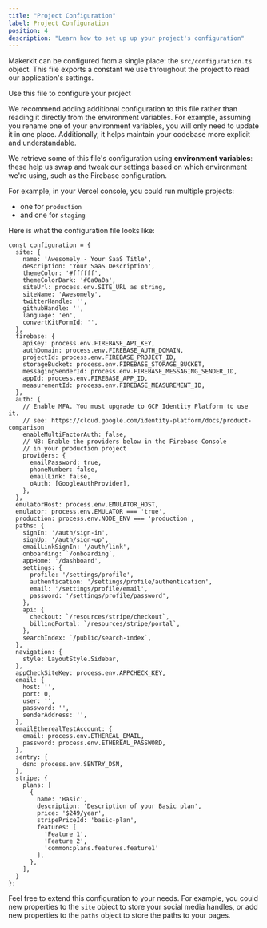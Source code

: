 ```yaml
---
title: "Project Configuration"
label: Project Configuration
position: 4
description: "Learn how to set up up your project's configuration"
---
```


Makerkit can be configured from a single place: the `src/configuration.ts` object. This file exports a constant we use throughout the project to read our application's settings.

<Alert type='info'>
  <Alert.Heading>
    Use this file to configure your project
  </Alert.Heading>

  We recommend adding additional configuration to this file rather than reading it directly from the environment variables. For example, assuming you rename one of your environment variables, you will only need to update it in one place. Additionally, it helps maintain your codebase more explicit and understandable.
</Alert>

We retrieve some of this file's configuration using **environment variables**: these help us swap and tweak our settings based on which environment we're using, such as the Firebase configuration.

For example, in your Vercel console, you could run multiple projects:
- one for `production`
- and one for `staging`

Here is what the configuration file looks like:

```tsx title="src/configuration.ts"
const configuration = {
  site: {
    name: 'Awesomely - Your SaaS Title',
    description: 'Your SaaS Description',
    themeColor: '#ffffff',
    themeColorDark: '#0a0a0a',
    siteUrl: process.env.SITE_URL as string,
    siteName: 'Awesomely',
    twitterHandle: '',
    githubHandle: '',
    language: 'en',
    convertKitFormId: '',
  },
  firebase: {
    apiKey: process.env.FIREBASE_API_KEY,
    authDomain: process.env.FIREBASE_AUTH_DOMAIN,
    projectId: process.env.FIREBASE_PROJECT_ID,
    storageBucket: process.env.FIREBASE_STORAGE_BUCKET,
    messagingSenderId: process.env.FIREBASE_MESSAGING_SENDER_ID,
    appId: process.env.FIREBASE_APP_ID,
    measurementId: process.env.FIREBASE_MEASUREMENT_ID,
  },
  auth: {
    // Enable MFA. You must upgrade to GCP Identity Platform to use it.
    // see: https://cloud.google.com/identity-platform/docs/product-comparison
    enableMultiFactorAuth: false,
    // NB: Enable the providers below in the Firebase Console
    // in your production project
    providers: {
      emailPassword: true,
      phoneNumber: false,
      emailLink: false,
      oAuth: [GoogleAuthProvider],
    },
  },
  emulatorHost: process.env.EMULATOR_HOST,
  emulator: process.env.EMULATOR === 'true',
  production: process.env.NODE_ENV === 'production',
  paths: {
    signIn: '/auth/sign-in',
    signUp: '/auth/sign-up',
    emailLinkSignIn: '/auth/link',
    onboarding: `/onboarding`,
    appHome: '/dashboard',
    settings: {
      profile: '/settings/profile',
      authentication: '/settings/profile/authentication',
      email: '/settings/profile/email',
      password: '/settings/profile/password',
    },
    api: {
      checkout: `/resources/stripe/checkout`,
      billingPortal: `/resources/stripe/portal`,
    },
    searchIndex: `/public/search-index`,
  },
  navigation: {
    style: LayoutStyle.Sidebar,
  },
  appCheckSiteKey: process.env.APPCHECK_KEY,
  email: {
    host: '',
    port: 0,
    user: '',
    password: '',
    senderAddress: '',
  },
  emailEtherealTestAccount: {
    email: process.env.ETHEREAL_EMAIL,
    password: process.env.ETHEREAL_PASSWORD,
  },
  sentry: {
    dsn: process.env.SENTRY_DSN,
  },
  stripe: {
    plans: [
      {
        name: 'Basic',
        description: 'Description of your Basic plan',
        price: '$249/year',
        stripePriceId: 'basic-plan',
        features: [
          'Feature 1',
          'Feature 2',
          'common:plans.features.feature1'
        ],
      },
    ],
  }
};
```

Feel free to extend this configuration to your needs. For example, you could new properties to the `site` object to store your social media handles, or add new properties to the `paths` object to store the paths to your pages.
